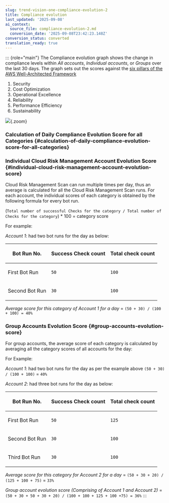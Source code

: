 ```yaml
---
slug: trend-vision-one-compliance-evolution-2
title: Compliance evolution
last_updated: '2025-09-08'
ai_context:
  source_file: compliance-evolution-2.md
  conversion_date: '2025-09-08T23:42:23.148Z'
conversion_status: converted
translation_ready: true
---
```


::: {role="main"}
The Compliance evolution graph shows the change in compliance levels within *All accounts*, *Individual accounts*, or *Groups* over the last 30 days. The graph sets out the scores against the [six pillars of the AWS Well-Architected Framework](https://aws.amazon.com/blogs/apn/the-6-pillars-of-the-aws-well-architected-framework/)

1.  Security
2.  Cost Optimization
3.  Operational Excellence
4.  Reliability
5.  Performance Efficiency
6.  Sustainability

![](/images/compliance-evolution=13d74cb9-afa6-4f94-97b5-a65336808bbd.webp){.zoom}

### Calculation of Daily Compliance Evolution Score for all Categories {#calculation-of-daily-compliance-evolution-score-for-all-categories}

### Individual Cloud Risk Management Account Evolution Score {#individual-cloud-risk-management-account-evolution-score}

Cloud Risk Management Scan can run multiple times per day, thus an average is calculated for all the Cloud Risk Management Scan runs. For each account, the individual scores of each category is obtained by the following formula for every bot run.

(`Total number of successful Checks for the category / Total number of Checks for the category`) \* 100 = category score

For example:

*Account 1*: had two bot runs for the day as below:

<table>
<thead>
<tr>
<th><p>Bot Run No.</p></th>
<th><p>Success Check count</p></th>
<th><p>Total check count</p></th>
</tr>
</thead>
<tbody>
<tr>
<td><p>First Bot Run</p></td>
<td><p><code>50</code></p></td>
<td><p><code>100</code></p></td>
</tr>
<tr>
<td><p>Second Bot Run</p></td>
<td><p><code>30</code></p></td>
<td><p><code>100</code></p></td>
</tr>
</tbody>
</table>

*Average score for this category of Account 1 for a day* = `(50 + 30) / (100 + 100) = 40%`

### Group Accounts Evolution Score {#group-accounts-evolution-score}

For group accounts, the average score of each category is calculated by averaging all the category scores of all accounts for the day:

For Example:

*Account 1*: had two bot runs for the day as per the example above `(50 + 30) / (100 + 100)` = `40%`

*Account 2*: had three bot runs for the day as below:

<table>
<thead>
<tr>
<th><p>Bot Run No.</p></th>
<th><p>Success Check count</p></th>
<th><p>Total check count</p></th>
</tr>
</thead>
<tbody>
<tr>
<td><p>First Bot Run</p></td>
<td><p><code>50</code></p></td>
<td><p><code>125</code></p></td>
</tr>
<tr>
<td><p>Second Bot Run</p></td>
<td><p><code>30</code></p></td>
<td><p><code>100</code></p></td>
</tr>
<tr>
<td><p>Third Bot Run</p></td>
<td><p><code>30</code></p></td>
<td><p><code>100</code></p></td>
</tr>
</tbody>
</table>

*Average score for this category for Account 2 for a day* = `(50 + 30 + 20) / (125 + 100 + 75)` = `33%`

*Group account evolution score (Comprising of Account 1 and Account 2)* = `(50 + 30 + 50 + 30 + 20) / (100 + 100 + 125 + 100 +75) = 36%`
:::
